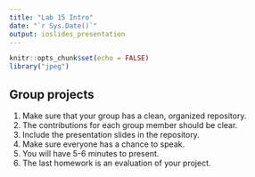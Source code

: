 ```yaml
---
title: "Lab 15 Intro"
date: "`r Sys.Date()`"
output: ioslides_presentation
---
```


```r
knitr::opts_chunk$set(echo = FALSE)
library("jpeg")
```

## Group projects  
1. Make sure that your group has a clean, organized repository.  
2. The contributions for each group member should be clear.  
3. Include the presentation slides in the repository.  
4. Make sure everyone has a chance to speak.  
5. You will have 5-6 minutes to present.  
6. The last homework is an evaluation of your project.   